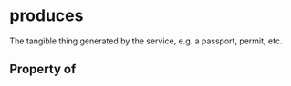 # produces

The tangible thing generated by the service, e.g. a passport, permit, etc.

## Property of



